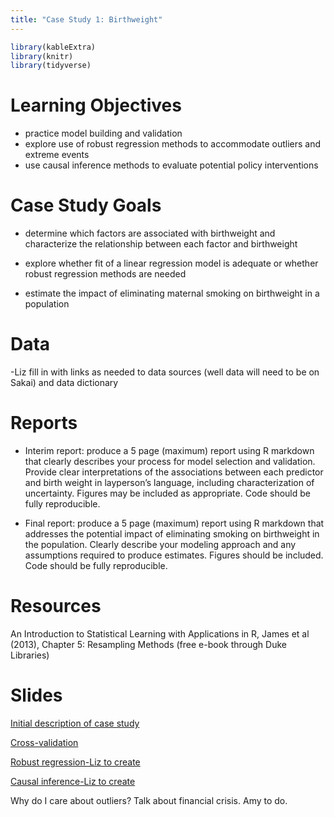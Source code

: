 ```yaml
---
title: "Case Study 1: Birthweight"
---
```


```r
library(kableExtra)
library(knitr)
library(tidyverse)
```


# Learning Objectives

- practice model building and validation
- explore use of robust regression methods to accommodate outliers and extreme events
- use causal inference methods to evaluate potential policy interventions

# Case Study Goals

- determine which factors are associated with birthweight and characterize the relationship between each factor and birthweight

- explore whether fit of a linear regression model is adequate or whether robust regression methods are needed

- estimate the impact of eliminating maternal smoking on birthweight in a population

# Data

-Liz fill in with links as needed to data sources (well data will need to be on Sakai) and data dictionary

# Reports

- Interim report: produce a 5 page (maximum) report using R markdown that clearly describes your process for model selection and validation. Provide clear interpretations of the associations between each predictor and birth weight in layperson's language, including characterization of uncertainty.  Figures may be included as appropriate. Code should be fully reproducible.

- Final report: produce a 5 page (maximum) report using R markdown that addresses the potential impact of eliminating smoking on birthweight in the population. Clearly describe your modeling approach and any assumptions required to produce estimates. Figures should be included. Code should be fully reproducible.

# Resources

An Introduction to Statistical Learning with Applications in R, James et al (2013), Chapter 5: Resampling Methods (free e-book through Duke Libraries)


# Slides


[Initial description of case study](decks/cs01_1_deck.html)

[Cross-validation](decks/cs01_2_deck.html)

[Robust regression-Liz to create](decks/cs01_3_deck.html)

[Causal inference-Liz to create](decks/cs01_4_deck.html)

Why do I care about outliers?  Talk about financial crisis. Amy to do.


